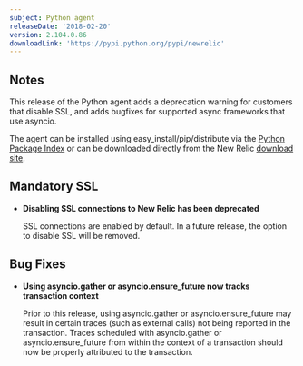 ```yaml
---
subject: Python agent
releaseDate: '2018-02-20'
version: 2.104.0.86
downloadLink: 'https://pypi.python.org/pypi/newrelic'
---
```


## Notes

This release of the Python agent adds a deprecation warning for customers that disable SSL, and adds bugfixes for supported async frameworks that use asyncio.

The agent can be installed using easy_install/pip/distribute via the [Python Package Index](https://pypi.python.org/pypi/newrelic) or can be downloaded directly from the New Relic [download site](https://download.newrelic.com/python_agent/release).

## Mandatory SSL

* **Disabling SSL connections to New Relic has been deprecated**

  SSL connections are enabled by default. In a future release, the option to disable SSL will be removed.

## Bug Fixes

* **Using asyncio.gather or asyncio.ensure_future now tracks transaction context**

  Prior to this release, using asyncio.gather or asyncio.ensure_future may result in certain traces (such as external calls) not being reported in the transaction. Traces scheduled with asyncio.gather or asyncio.ensure_future from within the context of a transaction should now be properly attributed to the transaction.
